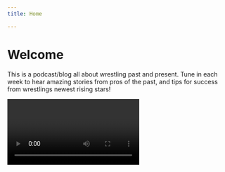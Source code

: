 ```yaml
---
title: Home

---
```


# Welcome

This is a podcast/blog all about wrestling past and present. Tune in each week to hear amazing
stories from pros of the past, and tips for success from wrestlings newest rising stars!

<Video vid="pYRsgs1WQ14"/>

***

You are a mink.